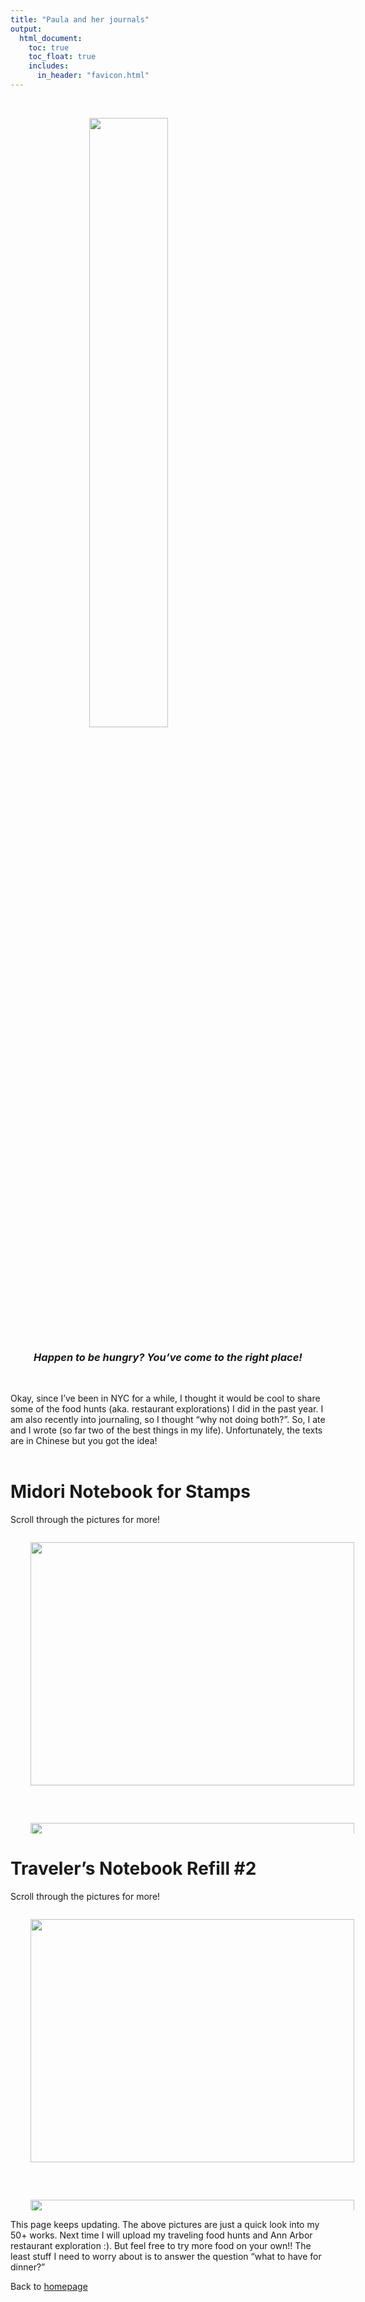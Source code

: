 ```yaml
---
title: "Paula and her journals"
output: 
  html_document:
    toc: true
    toc_float: true
    includes:
      in_header: "favicon.html" 
---
```

<br>

<style>
img {
  display: block;
  margin-left: auto;
  margin-right: auto;
}
</style>
<img src="images/hungry.gif" style="width:50%">
<center>
<p><h3><em>Happen to be hungry? You've come to the right place!</em></h3></p>
</center>
<br>

Okay, since I've been in NYC for a while, I thought it would be cool to share some of the food hunts (aka. restaurant explorations) I did in the past year. I am also recently into journaling, so I thought "why not doing both?". So, I ate and I wrote (so far two of the best things in my life). Unfortunately, the texts are in Chinese but you got the idea! <br><br>



# Midori Notebook for Stamps

Scroll through the pictures for more!

<div style="height:480px;width:640px;overflow:scroll;">
<img src="images/IMG_2420.jpeg" style="width:90%"><br>
<img src="images/IMG_2421.jpeg" style="width:90%"><br>
<img src="images/IMG_2422.jpeg" style="width:90%"><br>
<img src="images/IMG_2423.jpeg" style="width:90%"><br>
<img src="images/IMG_2424.jpeg" style="width:90%"><br>
<img src="images/IMG_2425.jpeg" style="width:90%"><br>
<img src="images/IMG_2426.jpeg" style="width:90%">
</div>

# Traveler's Notebook Refill #2
Scroll through the pictures for more! 

<div style="height:480px;width:640px;overflow:scroll;">
<img src="images/IMG_2431.jpeg" style="width:90%"><br>
<img src="images/IMG_2432.jpeg" style="width:90%"><br>
<img src="images/IMG_2433.jpeg" style="width:90%"><br>
<img src="images/IMG_2434.jpeg" style="width:90%"><br>
<img src="images/IMG_2435.jpeg" style="width:90%"><br>
<img src="images/IMG_2430.jpeg" style="width:90%">
</div>


This page keeps updating. The above pictures are just a quick look into my 50+ works. Next time I will upload my traveling food hunts and Ann Arbor restaurant exploration :). But feel free to try more food on your own!! The least stuff I need to worry about is to answer the question "what to have for dinner?"

Back to [homepage](index.html)